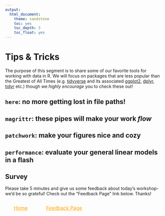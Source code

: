 ```yaml
---
output:
  html_document:
    theme: sandstone
    toc: yes
    toc_depth: 3
    toc_float: yes
---
```

# Tips & Tricks

The purpose of this segment is to share some of our favorite tools for working with data in R. We will focus on packages that are less popular than the Greatest of All Times (e.g. [tidyverse](https://www.tidyverse.org/) and its associated [ggplot2](https://ggplot2.tidyverse.org/), [dplyr](https://dplyr.tidyverse.org/), [tidyr](https://tidyr.tidyverse.org/) etc.) though we *highly encourage* you to check these out!

## `here`: no more getting lost in file paths!


## `magrittr`: these pipes will make your work *flow*


## `patchwork`: make your figures nice and cozy


## `performance`: evaluate your general linear models in a flash
  


## Survey

Please take 5 minutes and give us some feedback about today's workshop- we'd be so grateful! Check out the "Feedback Page" link below. Thanks!


<style>
.btn {
  border: none;
  background-color: inherit;
  padding: 14px 28px;
  font-size: 16px;
  cursor: pointer;
  display: inline-block;
  color: orange;
}
.btn:hover {background: #5DADE2;}
</style>


<a class="btn" href="https://afilazzola.github.io/FastR/"> Home </a>
<a class="btn" href="https://easyretro.io/publicboard/gEdRrWVYh9ZQztnmdn94aX87HO83/b09d9a47-fe9c-4185-936d-445a0ad92428"> Feedback Page </a>